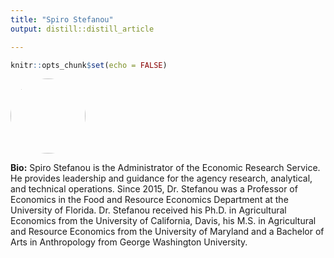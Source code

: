```yaml
---
title: "Spiro Stefanou"
output: distill::distill_article

---
```


```r
knitr::opts_chunk$set(echo = FALSE)
```



:::float-left

<img src="images/spiro.jpg" style="width: 120px; height: 120px; object-fit: cover; border-radius: 50%;">

**Bio:** Spiro Stefanou is the Administrator of the Economic Research Service. He provides leadership and guidance for the agency research, analytical, and technical operations. Since 2015, Dr. Stefanou was a Professor of Economics in the Food and Resource Economics Department at the University of Florida. Dr. Stefanou received his Ph.D. in Agricultural Economics from the University of California, Davis, his M.S. in Agricultural and Resource Economics from the University of Maryland and a Bachelor of Arts in Anthropology from George Washington University.

:::




